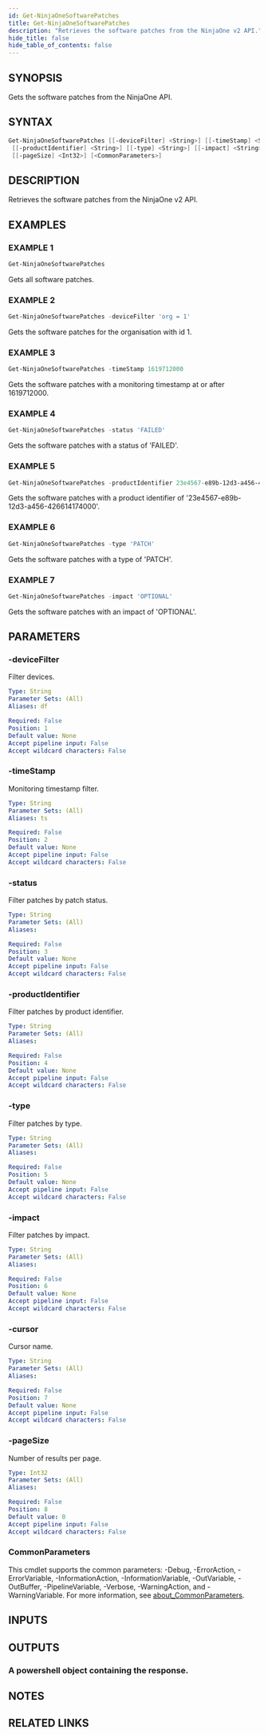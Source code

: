 ```yaml
---
id: Get-NinjaOneSoftwarePatches
title: Get-NinjaOneSoftwarePatches
description: "Retrieves the software patches from the NinjaOne v2 API."
hide_title: false
hide_table_of_contents: false
---
```


## SYNOPSIS

Gets the software patches from the NinjaOne API.

## SYNTAX

```powershell
Get-NinjaOneSoftwarePatches [[-deviceFilter] <String>] [[-timeStamp] <String>] [[-status] <String>]
 [[-productIdentifier] <String>] [[-type] <String>] [[-impact] <String>] [[-cursor] <String>]
 [[-pageSize] <Int32>] [<CommonParameters>]
```

## DESCRIPTION

Retrieves the software patches from the NinjaOne v2 API.

## EXAMPLES

### EXAMPLE 1

```powershell
Get-NinjaOneSoftwarePatches
```

Gets all software patches.

### EXAMPLE 2

```powershell
Get-NinjaOneSoftwarePatches -deviceFilter 'org = 1'
```

Gets the software patches for the organisation with id 1.

### EXAMPLE 3

```powershell
Get-NinjaOneSoftwarePatches -timeStamp 1619712000
```

Gets the software patches with a monitoring timestamp at or after 1619712000.

### EXAMPLE 4

```powershell
Get-NinjaOneSoftwarePatches -status 'FAILED'
```

Gets the software patches with a status of 'FAILED'.

### EXAMPLE 5

```powershell
Get-NinjaOneSoftwarePatches -productIdentifier 23e4567-e89b-12d3-a456-426614174000
```

Gets the software patches with a product identifier of '23e4567-e89b-12d3-a456-426614174000'.

### EXAMPLE 6

```powershell
Get-NinjaOneSoftwarePatches -type 'PATCH'
```

Gets the software patches with a type of 'PATCH'.

### EXAMPLE 7

```powershell
Get-NinjaOneSoftwarePatches -impact 'OPTIONAL'
```

Gets the software patches with an impact of 'OPTIONAL'.

## PARAMETERS

### -deviceFilter

Filter devices.

```yaml
Type: String
Parameter Sets: (All)
Aliases: df

Required: False
Position: 1
Default value: None
Accept pipeline input: False
Accept wildcard characters: False
```

### -timeStamp

Monitoring timestamp filter.

```yaml
Type: String
Parameter Sets: (All)
Aliases: ts

Required: False
Position: 2
Default value: None
Accept pipeline input: False
Accept wildcard characters: False
```

### -status

Filter patches by patch status.

```yaml
Type: String
Parameter Sets: (All)
Aliases:

Required: False
Position: 3
Default value: None
Accept pipeline input: False
Accept wildcard characters: False
```

### -productIdentifier

Filter patches by product identifier.

```yaml
Type: String
Parameter Sets: (All)
Aliases:

Required: False
Position: 4
Default value: None
Accept pipeline input: False
Accept wildcard characters: False
```

### -type

Filter patches by type.

```yaml
Type: String
Parameter Sets: (All)
Aliases:

Required: False
Position: 5
Default value: None
Accept pipeline input: False
Accept wildcard characters: False
```

### -impact

Filter patches by impact.

```yaml
Type: String
Parameter Sets: (All)
Aliases:

Required: False
Position: 6
Default value: None
Accept pipeline input: False
Accept wildcard characters: False
```

### -cursor

Cursor name.

```yaml
Type: String
Parameter Sets: (All)
Aliases:

Required: False
Position: 7
Default value: None
Accept pipeline input: False
Accept wildcard characters: False
```

### -pageSize

Number of results per page.

```yaml
Type: Int32
Parameter Sets: (All)
Aliases:

Required: False
Position: 8
Default value: 0
Accept pipeline input: False
Accept wildcard characters: False
```

### CommonParameters

This cmdlet supports the common parameters: -Debug, -ErrorAction, -ErrorVariable, -InformationAction, -InformationVariable, -OutVariable, -OutBuffer, -PipelineVariable, -Verbose, -WarningAction, and -WarningVariable. For more information, see [about_CommonParameters](http://go.microsoft.com/fwlink/?LinkID=113216).

## INPUTS

## OUTPUTS

### A powershell object containing the response.

## NOTES

## RELATED LINKS
